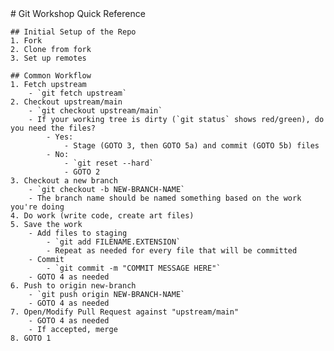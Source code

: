 <article class="prose lg:prose-xl">
  # Git Workshop Quick Reference

    ## Initial Setup of the Repo
    1. Fork 
    2. Clone from fork 
    3. Set up remotes

    ## Common Workflow
    1. Fetch upstream 
        - `git fetch upstream`
    2. Checkout upstream/main
        - `git checkout upstream/main`
        - If your working tree is dirty (`git status` shows red/green), do you need the files?
            - Yes: 
                - Stage (GOTO 3, then GOTO 5a) and commit (GOTO 5b) files
            - No:
                - `git reset --hard`
                - GOTO 2
    3. Checkout a new branch 
        - `git checkout -b NEW-BRANCH-NAME`
        - The branch name should be named something based on the work you're doing 
    4. Do work (write code, create art files) 
    5. Save the work 
        - Add files to staging 
            - `git add FILENAME.EXTENSION`
            - Repeat as needed for every file that will be committed 
        - Commit 
            - `git commit -m "COMMIT MESSAGE HERE"`
        - GOTO 4 as needed 
    6. Push to origin new-branch 
        - `git push origin NEW-BRANCH-NAME`
        - GOTO 4 as needed
    7. Open/Modify Pull Request against "upstream/main"
        - GOTO 4 as needed
        - If accepted, merge
    8. GOTO 1
</article>


